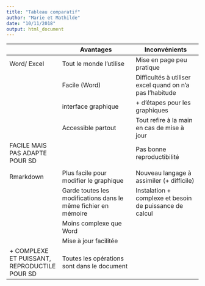 ---
title: "Tableau comparatif"
author: "Marie et Mathilde"
date: "10/11/2018"
output: html_document
---
|                                              | Avantages                                                      | Inconvénients                                            |
| -------------------------------------------- | -------------------------------------------------------------- | -------------------------------------------------------- |
| Word/ Excel                                  | Tout le monde l'utilise                                        | Mise en page peu pratique                                |
|                                              | Facile (Word)                                                  | Difficultés à utiliser excel quand on n'a pas l'habitude |
|                                              | interface graphique                                            | + d'étapes pour les graphiques                           |
|                                              | Accessible partout                                             | Tout refire à la main en cas de mise à jour              |
| FACILE MAIS PAS ADAPTE POUR SD               |                                                                | Pas bonne reproductibilité                               |
|                                              |                                                                |                                                          |
| Rmarkdown                                    | Plus facile pour modifier le graphique                         | Nouveau langage à assimiler (+ difficile)                |
|                                              | Garde toutes les modifications dans le même fichier en mémoire | Instalation + complexe et besoin de puissance de calcul  |
|                                              | Moins complexe que Word                                        |                                                          |
|                                              | Mise à jour facilitée                                          |                                                          |
| + COMPLEXE ET PUISSANT, REPRODUCTILE POUR SD | Toutes les opérations sont dans le document                    |                                                          |
